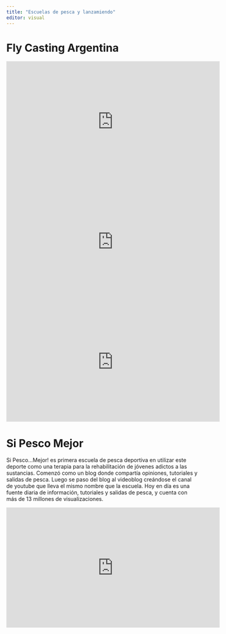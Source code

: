 ---
title: "Escuelas de pesca y lanzamiendo"
editor: visual
---

# Fly Casting Argentina

::: {#videoFCA1}
<iframe width="560" height="315" src="https://www.youtube.com/embed/gntENGV1t5o?si=WjhIGRWzMZDxoa26" title="YouTube video player" frameborder="0" allow="accelerometer; autoplay; clipboard-write; encrypted-media; gyroscope; picture-in-picture; web-share" allowfullscreen></iframe>
:::

::: {#videoFCA2}
<iframe width="560" height="315" src="https://www.youtube.com/embed/AQKY_MI02CI?si=0-Mhr9m6MJ-Ujn9M" title="YouTube video player" frameborder="0" allow="accelerometer; autoplay; clipboard-write; encrypted-media; gyroscope; picture-in-picture; web-share" allowfullscreen></iframe>
:::

::: {#videoFCA3}
<iframe width="560" height="315" src="https://www.youtube.com/embed/ZOUZ9tU9BsE?si=k91b2XvItbtRbFGo" title="YouTube video player" frameborder="0" allow="accelerometer; autoplay; clipboard-write; encrypted-media; gyroscope; picture-in-picture; web-share" allowfullscreen></iframe>
:::

# Si Pesco Mejor

Si Pesco...Mejor! es primera escuela de pesca deportiva en utilizar este deporte como una terapia para la rehabilitación de jóvenes adictos a las sustancias. Comenzó como un blog donde compartía opiniones, tutoriales y salidas de pesca. Luego se paso del blog al videoblog creándose el canal de youtube que lleva el mismo nombre que la escuela. Hoy en día es una fuente diaria de información, tutoriales y salidas de pesca, y cuenta con más de 13 millones de visualizaciones.

::: {#videoSPM}
<iframe width="560" height="315" align="center" src="https://www.youtube.com/embed/reU3tqz55K8?si=MAaHepwTnwTDFmG2" title="YouTube video player" frameborder="0" allow="accelerometer; autoplay; clipboard-write; encrypted-media; gyroscope; picture-in-picture; web-share" allowfullscreen>

</iframe>
:::

